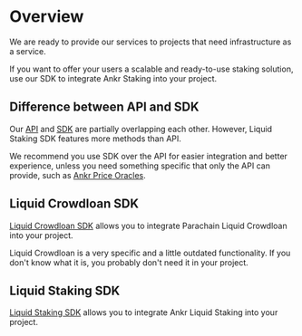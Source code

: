 # Overview

We are ready to provide our services to projects that need infrastructure as a service.

If you want to offer your users a scalable and ready-to-use staking solution, use our SDK to integrate Ankr Staking into your project.

## Difference between API and SDK
Our [API](/staking-for-developers/smart-contract-api/overview/) and [SDK](/staking-for-developers/sdk/overview/) are partially overlapping each other.
However, Liquid Staking SDK features more methods than API.

We recommend you use SDK over the API for easier integration and better experience, unless you need something specific that only the API can provide, such as [Ankr Price Oracles](/staking-for-developers/oracles/overview/).

## Liquid Crowdloan SDK

[Liquid Crowdloan SDK](/staking-for-developers/sdk/liquid-crowdloan-sdk/) allows you to integrate Parachain Liquid Crowdloan into your project.

Liquid Crowdloan is a very specific and a little outdated functionality. If you don't know what it is, you probably don't need it in your project.

## Liquid Staking SDK

[Liquid Staking SDK](/staking-for-developers/sdk/liquid-staking-sdk/) allows you to integrate Ankr Liquid Staking into your project.